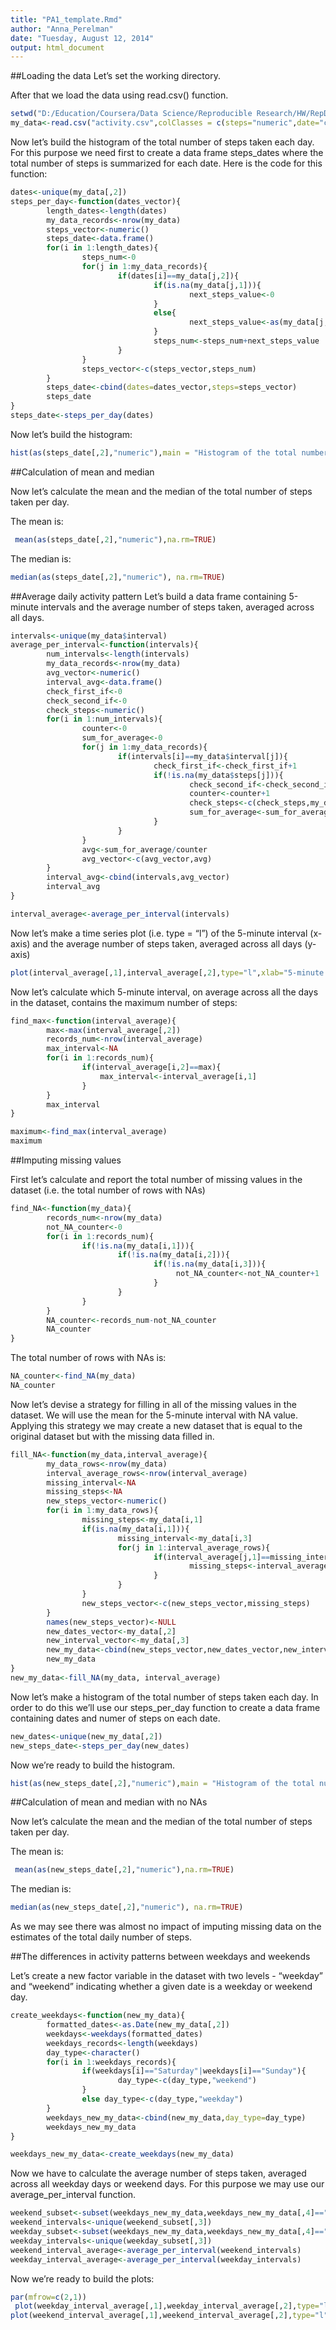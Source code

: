 ```yaml
---
title: "PA1_template.Rmd"
author: "Anna_Perelman"
date: "Tuesday, August 12, 2014"
output: html_document
---
```


##Loading the data
Let's set the working directory.

After that we load the data using read.csv() function.
```r
setwd("D:/Education/Coursera/Data Science/Reproducible Research/HW/RepData_PeerAssessment1")
my_data<-read.csv("activity.csv",colClasses = c(steps="numeric",date="character", interval="numeric"))
```
Now let's build the histogram of the total number of steps taken each day.
For this purpose we need first to create a data frame steps_dates where
the total number of steps is summarized for each date. Here is the code
for this function:

```r
dates<-unique(my_data[,2])
steps_per_day<-function(dates_vector){
        length_dates<-length(dates)
        my_data_records<-nrow(my_data)
        steps_vector<-numeric()
        steps_date<-data.frame()
        for(i in 1:length_dates){
                steps_num<-0
                for(j in 1:my_data_records){
                        if(dates[i]==my_data[j,2]){
                                if(is.na(my_data[j,1])){
                                        next_steps_value<-0
                                }
                                else{
                                        next_steps_value<-as(my_data[j,1],"numeric")
                                }                                        
                                steps_num<-steps_num+next_steps_value
                        }
                }
                steps_vector<-c(steps_vector,steps_num)                
        }
        steps_date<-cbind(dates=dates_vector,steps=steps_vector)
        steps_date
}
steps_date<-steps_per_day(dates)
```
Now let's build the histogram:

```r
hist(as(steps_date[,2],"numeric"),main = "Histogram of the total number of steps taken each day",xlab = "number of steps",col="red")
```

##Calculation of mean and median

Now let's calculate the mean and the median of the total number of steps taken per day.

The mean is:
```r
 mean(as(steps_date[,2],"numeric"),na.rm=TRUE)
```
The median is:
```r
median(as(steps_date[,2],"numeric"), na.rm=TRUE)
```

##Average daily activity pattern
Let's build a data frame containing 5-minute intervals and the average number of steps taken, averaged across all days.

```r
intervals<-unique(my_data$interval)
average_per_interval<-function(intervals){
        num_intervals<-length(intervals)
        my_data_records<-nrow(my_data)
        avg_vector<-numeric()
        interval_avg<-data.frame()
        check_first_if<-0
        check_second_if<-0
        check_steps<-numeric()
        for(i in 1:num_intervals){
                counter<-0
                sum_for_average<-0
                for(j in 1:my_data_records){
                        if(intervals[i]==my_data$interval[j]){
                                check_first_if<-check_first_if+1
                                if(!is.na(my_data$steps[j])){
                                        check_second_if<-check_second_if+1
                                        counter<-counter+1
                                        check_steps<-c(check_steps,my_data$steps[j])
                                        sum_for_average<-sum_for_average+my_data$steps[j]
                                }
                        }
                }
                avg<-sum_for_average/counter
                avg_vector<-c(avg_vector,avg)                
        }
        interval_avg<-cbind(intervals,avg_vector)
        interval_avg
}

interval_average<-average_per_interval(intervals)

```

Now let's make a time series plot (i.e. type = "l") of the 5-minute interval (x-axis) and the average number of steps taken, averaged across all days (y-axis)

```r

plot(interval_average[,1],interval_average[,2],type="l",xlab="5-minute interval",ylab="average number of steps taken, averaged across all days",main="Average daily activity pattern",col="blue")

```

Now let's calculate which 5-minute interval, on average across all the days in the dataset, contains the maximum number of steps:

```r

find_max<-function(interval_average){
        max<-max(interval_average[,2])
        records_num<-nrow(interval_average)
        max_interval<-NA
        for(i in 1:records_num){
                if(interval_average[i,2]==max){
                    max_interval<-interval_average[i,1]    
                }
        }
        max_interval
}

maximum<-find_max(interval_average)
maximum
```

##Imputing missing values

First let's calculate and report the total number of missing values in the dataset (i.e. the total number of rows with NAs)

```r
find_NA<-function(my_data){
        records_num<-nrow(my_data)
        not_NA_counter<-0
        for(i in 1:records_num){
                if(!is.na(my_data[i,1])){
                        if(!is.na(my_data[i,2])){
                                if(!is.na(my_data[i,3])){
                                     not_NA_counter<-not_NA_counter+1
                                }
                        }
                }                
        }
        NA_counter<-records_num-not_NA_counter
        NA_counter
}
```
The total number of rows with NAs is:

```r
NA_counter<-find_NA(my_data)
NA_counter
```

Now let's devise a strategy for filling in all of the missing values in the dataset. We will use the mean for the 5-minute interval with NA value. Applying this strategy we may create a new dataset that is equal to the original dataset but with the missing data filled in.

```r
fill_NA<-function(my_data,interval_average){
        my_data_rows<-nrow(my_data)
        interval_average_rows<-nrow(interval_average)
        missing_interval<-NA
        missing_steps<-NA
        new_steps_vector<-numeric()
        for(i in 1:my_data_rows){
                missing_steps<-my_data[i,1]
                if(is.na(my_data[i,1])){
                        missing_interval<-my_data[i,3]
                        for(j in 1:interval_average_rows){
                                if(interval_average[j,1]==missing_interval){
                                        missing_steps<-interval_average[j,2]
                                }
                        }
                }
                new_steps_vector<-c(new_steps_vector,missing_steps)
        }
        names(new_steps_vector)<-NULL
        new_dates_vector<-my_data[,2]
        new_interval_vector<-my_data[,3]
        new_my_data<-cbind(new_steps_vector,new_dates_vector,new_interval_vector)
        new_my_data
}
new_my_data<-fill_NA(my_data, interval_average)
```

Now let's make a histogram of the total number of steps taken each day.
In order to do this we'll use our steps_per_day function to create a data frame containing dates and numer of steps on each date.

```r
new_dates<-unique(new_my_data[,2])
new_steps_date<-steps_per_day(new_dates)
```

Now we're ready to build the histogram.

```r
hist(as(new_steps_date[,2],"numeric"),main = "Histogram of the total number of steps taken each day with no NAs",xlab = "number of steps",col="green")
```

##Calculation of mean and median with no NAs

Now let's calculate the mean and the median of the total number of steps taken per day.

The mean is:
```r
 mean(as(new_steps_date[,2],"numeric"),na.rm=TRUE)
```
The median is:
```r
median(as(new_steps_date[,2],"numeric"), na.rm=TRUE)
```

As we may see there was almost no impact of imputing missing data on the estimates of the total daily number of steps.

##The differences in activity patterns between weekdays and weekends

Let's create a new factor variable in the dataset with two levels - "weekday" and "weekend" indicating whether a given date is a weekday or weekend day.

```r
create_weekdays<-function(new_my_data){
        formatted_dates<-as.Date(new_my_data[,2])
        weekdays<-weekdays(formatted_dates)
        weekdays_records<-length(weekdays)
        day_type<-character()
        for(i in 1:weekdays_records){
                if(weekdays[i]=="Saturday"|weekdays[i]=="Sunday"){
                        day_type<-c(day_type,"weekend")
                }
                else day_type<-c(day_type,"weekday")
        }
        weekdays_new_my_data<-cbind(new_my_data,day_type=day_type)        
        weekdays_new_my_data
}

weekdays_new_my_data<-create_weekdays(new_my_data)
```

Now we have to calculate the average number of steps taken, averaged across all weekday days or weekend days. For this purpose we may use our average_per_interval function.

```r
weekend_subset<-subset(weekdays_new_my_data,weekdays_new_my_data[,4]=="weekend")
weekend_intervals<-unique(weekend_subset[,3])
weekday_subset<-subset(weekdays_new_my_data,weekdays_new_my_data[,4]=="weekday")
weekday_intervals<-unique(weekday_subset[,3])
weekend_interval_average<-average_per_interval(weekend_intervals)
weekday_interval_average<-average_per_interval(weekday_intervals)
```

Now we're ready to build the plots:

```r
par(mfrow=c(2,1))
 plot(weekday_interval_average[,1],weekday_interval_average[,2],type="l",xlab="5-minute interval",ylab="Num of steps",main="Weekday average daily activity pattern",col="blue")
plot(weekend_interval_average[,1],weekend_interval_average[,2],type="l",xlab="5-minute interval",ylab="Num of steps",main="Weekend average daily activity pattern",col="blue")
```
